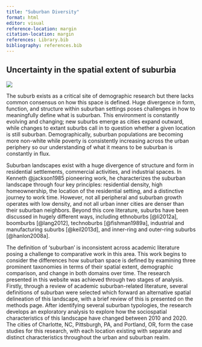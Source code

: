 ```yaml
---
title: "Suburban Diversity"
format: html
editor: visual
reference-location: margin
citation-location: margin
references: Library.bib
bibliography: references.bib
---
```


## Uncertainty in the spatial extent of suburbia 

::: column-screen
![](Images/IMG_1722.jpeg)
:::

The suburb exists as a critical site of demographic research but there lacks common consensus on how this space is defined. Huge divergence in form, function, and structure within suburban settings poses challenges in how to meaningfully define what is suburban. This environment is constantly evolving and changing; new suburbs emerge as cities expand outward, while changes to extant suburbs call in to question whether a given location is still suburban. Demographically, suburban populations are becoming more non-white while poverty is consistently increasing across the urban periphery so our understanding of what it means to be suburban is constantly in flux. 

Suburban landscapes exist with a huge divergence of structure and form in residential settlements, commercial activities, and industrial spaces. In Kenneth @jackson1985 pioneering work, he characterizes the suburban landscape through four key principles: residential density, high homeownership, the location of the residential setting, and a distinctive journey to work time. However, not all peripheral and suburban growth operates with low density, and not all urban inner cities are denser than their suburban neighbors. Beyond this core literature, suburbs have been discussed in hugely different ways, including ethnoburbs [@li2012a], boomburbs [@lang2012], technoburbs [@fishman1989a], industrial and manufacturing suburbs [@keil2013d], and inner-ring and outer-ring suburbs [@hanlon2008a].

The definition of 'suburban' is inconsistent across academic literature posing a challenge to comparative work in this area. This work begins to consider the differences how suburban space is defined by examining three prominent taxonomies in terms of their spatial extent, demographic comparison, and change in both domains over time. The research presented in this website was achieved through two stages of analysis. Firstly, through a review of academic suburban-related literature, several definitions of suburban were selected which forward an alternative spatial delineation of this landscape, with a brief review of this is presented on the methods page. After identifying several suburban typologies, the research develops an exploratory analysis to explore how the sociospatial characteristics of this landscape have changed between 2010 and 2020. The cities of Charlotte, NC, Pittsburgh, PA, and Portland, OR, form the case studies for this research, with each location existing with separate and distinct characteristics throughout the urban and suburban realm.
